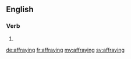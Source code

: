 ==English==

===Verb===
{{head|en|present participle}}

# {{present participle of|affray|lang=en|nocat=1}}

[[de:affraying]]
[[fr:affraying]]
[[my:affraying]]
[[sv:affraying]]
